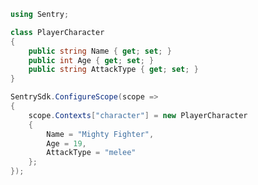 ```csharp
using Sentry;

class PlayerCharacter
{
    public string Name { get; set; }
    public int Age { get; set; }
    public string AttackType { get; set; }
}

SentrySdk.ConfigureScope(scope =>
{
    scope.Contexts["character"] = new PlayerCharacter
    {
        Name = "Mighty Fighter",
        Age = 19,
        AttackType = "melee"
    };
});
```
